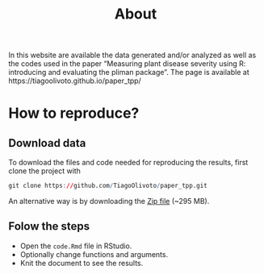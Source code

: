 % About
In this website are available the data generated and/or analyzed as well as the codes used in the paper "Measuring plant disease severity using R: introducing and evaluating the pliman package". The page is available at https://tiagoolivoto.github.io/paper_tpp/


# How to reproduce?

## Download data

To download the files and code needed for reproducing the results, first clone the project with

```r
git clone https://github.com/TiagoOlivoto/paper_tpp.git
```

An alternative way is by downloading the [Zip file](https://github.com/TiagoOlivoto/paper_tpp/archive/refs/heads/main.zip) (~295 MB).

## Folow the steps
   - Open the `code.Rmd` file in RStudio.
   - Optionally change functions and arguments.
   - Knit the document to see the results.




<!-- inicio academic icons -->
<link rel="stylesheet" href="https://cdn.jsdelivr.net/gh/jpswalsh/academicons@1/css/academicons.min.css">
<!-- final academic icons -->
<!-- inicio font awesome -->
<script src="https://kit.fontawesome.com/1f72d6921a.js" crossorigin="anonymous"></script>